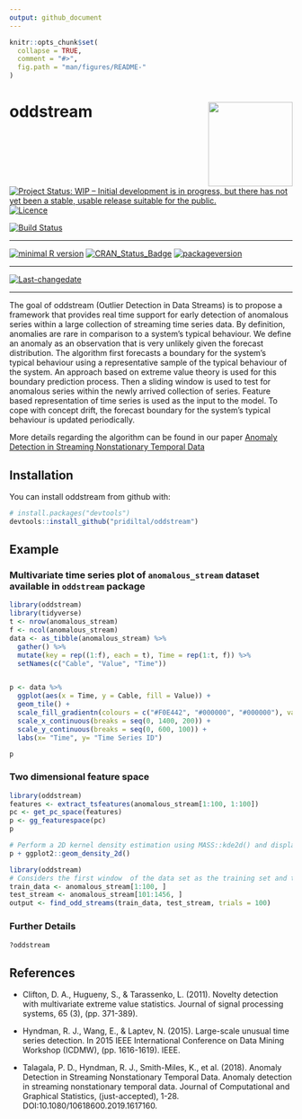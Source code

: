 ```yaml
---
output: github_document
---
```


<!-- README.md is generated from README.Rmd. Please edit that file -->

<!-- rmarkdown v1 -->

```r
knitr::opts_chunk$set(
  collapse = TRUE,
  comment = "#>",
  fig.path = "man/figures/README-"
)
```

# oddstream <img src="man/figures/logo.png" align="right" height="150"/>

[![Project Status: WIP – Initial development is in progress, but there has not yet been a stable, usable release suitable for the public.](https://www.repostatus.org/badges/latest/wip.svg)](https://www.repostatus.org/#wip)
[![Licence](https://img.shields.io/badge/licence-GPL--3-blue.svg)](https://www.gnu.org/licenses/gpl-3.0.en.html)

[![Build Status](https://travis-ci.org/pridiltal/oddstream.svg?branch=master)](https://travis-ci.org/pridiltal/oddstream)
 
---
 
[![minimal R version](https://img.shields.io/badge/R%3E%3D-3.4.0-6666ff.svg)](https://cran.r-project.org/)
[![CRAN_Status_Badge](http://www.r-pkg.org/badges/version/oddstream)](https://cran.r-project.org/package=oddstream)
[![packageversion](https://img.shields.io/badge/Package%20version-0.5.0-orange.svg?style=flat-square)](commits/master)
 
---
 
[![Last-changedate](https://img.shields.io/badge/last%20change-`r gsub('-', '--', Sys.Date())`-yellowgreen.svg)](/commits/master)


 
---

The goal of oddstream (Outlier Detection in Data Streams) is to propose a framework that provides real time support for early detection of anomalous series within a large collection of streaming time series data. By definition, anomalies are rare in comparison to a system's typical behaviour. We define an anomaly as an observation that  is very unlikely given the forecast distribution. The algorithm first forecasts a boundary for the system's typical behaviour using a representative sample of the typical behaviour of the system. An  approach based on extreme value theory is used for this boundary prediction process. Then a sliding window is used to test for anomalous series within the newly arrived collection of series. Feature based representation of time series is used as the input to the model. To cope with concept drift, the forecast boundary for the system's typical behaviour is updated periodically.

More details regarding the algorithm can be found in our paper [Anomaly Detection in Streaming Nonstationary Temporal Data](https://www.tandfonline.com/doi/abs/10.1080/10618600.2019.1617160) 

## Installation

You can install oddstream from github with:

```r
# install.packages("devtools")
devtools::install_github("pridiltal/oddstream")
```

## Example

### Multivariate time series plot of `anomalous_stream` dataset  available in `oddstream` package 

```r
library(oddstream)
library(tidyverse)
t <- nrow(anomalous_stream)
f <- ncol(anomalous_stream)
data <- as_tibble(anomalous_stream) %>%
  gather() %>%
  mutate(key = rep((1:f), each = t), Time = rep(1:t, f)) %>%
  setNames(c("Cable", "Value", "Time"))


p <- data %>% 
  ggplot(aes(x = Time, y = Cable, fill = Value)) +
  geom_tile() +
  scale_fill_gradientn(colours = c("#F0E442", "#000000", "#000000"), values = c(0, .1, max(anomalous_stream))) +
  scale_x_continuous(breaks = seq(0, 1400, 200)) +
  scale_y_continuous(breaks = seq(0, 600, 100)) +
  labs(x= "Time", y= "Time Series ID")

p
```


### Two dimensional feature space 

```r
library(oddstream)
features <- extract_tsfeatures(anomalous_stream[1:100, 1:100])
pc <- get_pc_space(features)
p <- gg_featurespace(pc)
p

# Perform a 2D kernel density estimation using MASS::kde2d() and display the results with contours.
p + ggplot2::geom_density_2d()
```

```r
library(oddstream)
# Considers the first window  of the data set as the training set and the remaining as the test stream
train_data <- anomalous_stream[1:100, ]
test_stream <- anomalous_stream[101:1456, ]
output <- find_odd_streams(train_data, test_stream, trials = 100)
```

### Further Details
```r
?oddstream
```

## References

- Clifton, D. A., Hugueny, S., & Tarassenko, L. (2011). Novelty detection with multivariate extreme value statistics. Journal of signal processing systems, 65 (3), (pp. 371-389).

- Hyndman, R. J., Wang, E., & Laptev, N. (2015). Large-scale unusual time series detection. In 2015 IEEE International Conference on Data Mining Workshop (ICDMW), (pp. 1616-1619). IEEE.

- Talagala, P. D., Hyndman, R. J., Smith-Miles, K., et al. (2018). Anomaly Detection in Streaming Nonstationary Temporal Data.  Anomaly detection in streaming nonstationary temporal data. Journal of Computational and Graphical Statistics, (just-accepted), 1-28. DOI:10.1080/10618600.2019.1617160.


